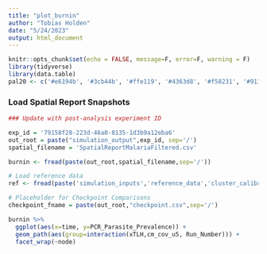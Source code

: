 ```yaml
---
title: "plot_burnin"
author: "Tobias Holden"
date: "5/24/2023"
output: html_document
---
```



```r
knitr::opts_chunk$set(echo = FALSE, message=F, error=F, warning = F)
library(tidyverse)
library(data.table)
pal20 <- c('#e6194b', '#3cb44b', '#ffe119', '#4363d8', '#f58231', '#911eb4', '#46f0f0', '#f032e6', '#bcf60c', '#fabebe', '#008080', '#e6beff', '#9a6324', '#fffac8', '#800000', '#aaffc3', '#808000', '#ffd8b1', '#000075', '#808080', '#ffffff', '#000000')
```

### Load Spatial Report Snapshots

```r
### Update with post-analysis experiment ID

exp_id = '79158f28-223d-46a0-8135-1d3b9a12eba6'
out_root = paste("simulation_output",exp_id, sep='/')
spatial_filename = 'SpatialReportMalariaFiltered.csv'

burnin <- fread(paste(out_root,spatial_filename,sep='/'))

# Load reference data
ref <- fread(paste('simulation_inputs','reference_data','cluster_calibration_targets.csv',sep='/'))

# Placeholder for Checkpoint Comparisons
checkpoint_fname = paste(out_root,"checkpoint.csv",sep='/')
```

```r
burnin %>% 
  ggplot(aes(x=time, y=PCR_Parasite_Prevalence)) +
  geom_path(aes(group=interaction(xTLH,cm_cov_u5, Run_Number))) +
  facet_wrap(~node)
  
  
```

